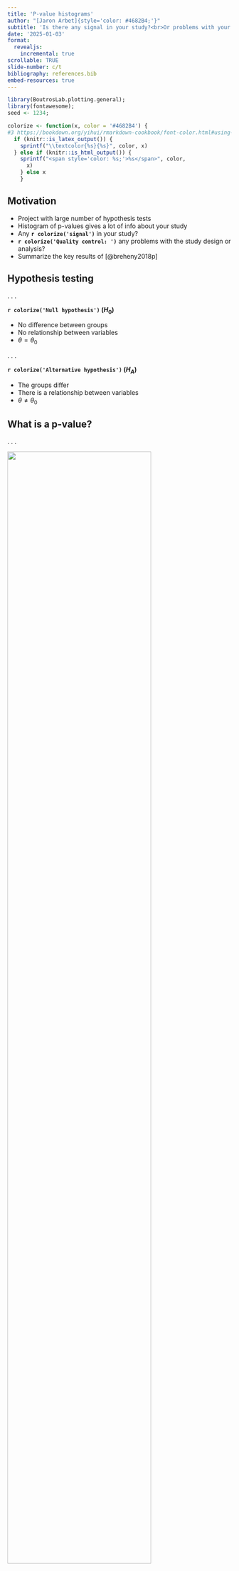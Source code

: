 ```yaml
---
title: 'P-value histograms'
author: "[Jaron Arbet]{style='color: #4682B4;'}"
subtitle: 'Is there any signal in your study?<br>Or problems with your analysis?'
date: '2025-01-03'
format: 
  revealjs: 
    incremental: true
scrollable: TRUE
slide-number: c/t
bibliography: references.bib
embed-resources: true
---
```


```r
library(BoutrosLab.plotting.general);
library(fontawesome);
seed <- 1234;

colorize <- function(x, color = '#4682B4') {
#3 https://bookdown.org/yihui/rmarkdown-cookbook/font-color.html#using-an-r-function-to-write-raw-html-or-latex-code
  if (knitr::is_latex_output()) {
    sprintf("\\textcolor{%s}{%s}", color, x)
  } else if (knitr::is_html_output()) {
    sprintf("<span style='color: %s;'>%s</span>", color,
      x)
    } else x
    }
```


## Motivation

- Project with large number of hypothesis tests
- Histogram of p-values gives a lot of info about your study
- Any **`r colorize('signal')`** in your study?
- **`r colorize('Quality control: ')`** any problems with the study design or analysis?
- Summarize the key results of [@breheny2018p]

## Hypothesis testing

. . .

**`r colorize('Null hypothesis')` ($H_0$)**

* No difference between groups
* No relationship between variables
* $\theta = \theta_0$

. . .


**`r colorize('Alternative hypothesis')` ($H_A$)**

* The groups differ
* There is a relationship between variables
* $\theta \neq \theta_0$

## What is a p-value?

. . .

![](./figures/pvalue.jpg){width=80%}


## When $H_0$ is always true

Flat/uniform distribution:

```r
set.seed(seed);
null.pvals <- data.frame(p = runif(10000));
create.histogram(
    x = null.pvals$p,
    ylab.label = 'Percent',
    xlab.label = '10K pvalues',
    breaks = seq(0, 1, by = 0.05)
    );
```

## When $H_A$ is sometimes true

Decreasing slope from left to right:

```r
set.seed(seed);
n.sig <- 1000;
n.total <- 10000;
pvals <- data.frame(
    p = c(
        runif(n.sig, 0, 0.001),
        runif(n.total - n.sig)
        )
    );
create.histogram(
    x = pvals$p,
    ylab.label = 'Percent',
    xlab.label = '10K pvalues'
    );
q <- p.adjust(pvals$p, method = 'fdr');
```

## Is there any `r colorize('signal')` in the data?

* [@rogier2014] mouse study with 201 genes
* No hypothesis rejected at 10% false discovery rate level
* pvalue histogram suggests signal, study underpowered:

. . .

:::{.column-body-outset}

![](./figures/signal_lowpower.png){width=40%}
:::

## "Regular" pvalue histogram

[@breheny2018p] define a **regular** pvalue histogram as the 2 scenarios we've seen so far:

* **Flat/uniform** ($H_0$ is always true)
* **Slopes down left-to-right** ($H_A$ is sometimes true)

. . .

A regular pvalue histogram suggests no errors in your study/analysis `r fa('fas fa-circle-check')`, although you might still be underpowered

## "Irregular" pvalue histogram

[@breheny2018p] define an **irregular** pvalue histogram as any other shape, for example in [@fischl2014activity]: 

. . . 

:::: {.columns} 

  

::: {.column width="45%" .fragment} 
![](./figures/irregular_pvalue_hist.png){width=110%}
::: 

  

::: {.column width="55%" .fragment} 

Suggests a problem in your study or analysis:

* Measurement error
* Parametric assumptions wrong
* Correlated pvalues (not major problem, need special considerations which we'll come back to)

::: 

:::: 


## Formal test for `r colorize('signal')`


* Let $\tau$ be the observed number of pvalues < 0.05
* 1-sided Binomial test: is $\tau$ greater than what's expected assuming $H_0$ is always true?
* $m$ = number of tests
* $b$ = bin width of left-most bin (*e.g.* b = 0.05)
* Then 95th percentile of $Bin(m, b)$ is cutoff for the test
* Thus if $\tau > Bin_{.95}(m, b)$, we have evidence for a signal

## Example

* Recall [@rogier2014] where 201 genes were tested but min FDR $> 0.10$
* bin-width: $b = 0.05$
* $m$ = 201 tests
* Then $Bin_{.95}(m, b)$ =

. . .
 
```r
qbinom(p = 0.95, size = 201, prob = 0.05);
```

* The study observed 27 p < 0.05, which exceeds the null cutoff, thus giving evidence of signal:

. . .

:::{.column-body-outset} 
![](./figures/rogier_with_cutoff.png){width=70%}
:::

## `r colorize('QC test')` for irregular pvalue histogram

* The same idea can be used to test departures from uniformity anywhere between 0 and 1, not only near 0
* A binwidth of 0.05 gives 20 bins, and Bonferroni corrected $\alpha= 0.05/20 = 0.0025$, or the $Bin_{.9975}(m, b)$ percentile 

. . .

**Example:**

* Recall the study of [@fischl2014activity]
* $m$ = 23,332 tests
* bin-width: $b = 0.05$
* Bonferroni corrected null threshold is:

. . .

```r
qbinom(p = 0.9975, size = 23332, prob = 0.05);
```
:::{.column-body-outset}
![](./figures/irregular_hist_cutoff.png){width=70%}
:::

## Correlated pvalues

* All previous results assume the pvalues are independent
* Rarely true for cancer 'omic studies (e.g. correlated genes)

. . .

[@breheny2018p] propose a permutation method for the previous signal and QC tests that accounts for correlation:

* For example, test association between outcome $Y$ with gene expression matrix $X$
1.  Permute $Y$ to remove relationship between $Y$ and $X$ while preserving the correlation structure of $X$
2. Rerun all tests on permuted dataset and record the pvalues
    + Obtains p-values from the null distribution without assuming independence
3. Record the count in the most highest bin from (2)
4. Repeat (1-3) 1000 times
5. The permutation-corrected **`r colorize('QC cutoff')`** is the 95th percentile of the distribution in (4)
    + Similarly, for the permutation-corrected **`r colorize('signal cutoff')`**, record the number of p<0.05 in each permutation dataset, then use 95th percentile of this distribution.

## Example:

Unpublished gene expression study

. . .

:::: {.columns}
::: {.column width="50%" .fragment}
Histogram suggests problem, but genes are correlated:
![](./figures/unpublished_qc_problem.png){width=100%}
::: 

::: {.column width="50%" .fragment} 
Permutation-corrected QC cutoff suggests no problem:
![](./figures/permuted_qc.png){width=100%}
::: 

:::: 

## Summary

* **`r colorize('Flat')`** pvalue histogram `r fa('arrow-right')` $H_0$ always true
* **`r colorize('Slopes down left-to-right')`** `r fa('arrow-right')` $H_A$ sometimes true
    + **`r colorize('Binomial test for signal')`**: far-left bin deviate from $H_0$?
    + If no tests significant after multiple testing correction, but the Binomial test is significant for an overall signal, this suggests your study was underpowered.
* **`r colorize('Irregular histograms')`** `r fa('arrow-right')` problem with analysis/study
    + **`r colorize('QC binomial test')`**: does *any* area of hist deviate from $H_0$?
    + Try a robust nonparametric method instead
    + Check measurement error or problems in study design

* **`r colorize('In practice')`**, apply the signal and QC tests assuming independence. If you exceed either threshold, try the permutation method to confirm.

## R function

:::: {.columns} 

::: {.column width="50%" .fragment} 

```r
pvalue.histogram <- function(
    pvalues, # vector of pvalues
    b = 0.05, # width of each bin in histogram
    alpha = 0.05, # significance level of signal test
    ... # other args to create.histogram
    ) {
    stopifnot(all(is.numeric(pvalues)) & all(pvalues > 0) & all (pvalues < 1));
    stopifnot(length(b) == 1 & is.numeric(b) & b >= 0 & b <= 0.2);

    p.df <- data.frame(p = pvalues);
    m <- sum(!is.na(pvalues));
    signal.cutoff <- qbinom(
        p = 1 - alpha,
        size = m,
        prob = b
        );
    qc.cutoff <- qbinom(
        p = 1 - alpha / (1 / b),
        size = m,
        prob = b
        );
    BoutrosLab.plotting.general::create.histogram(
        x = p.df$p,
        ylab.label = 'Frequency',
        xlab.label = 'pvalues',
        breaks = seq(0, 1, by = b),
        type = 'count',
        abline.h = c(signal.cutoff, qc.cutoff),
        abline.col = c('red', 'blue'),
        abline.lwd = 3
        );
    }
```

::: 

::: {.column width="50%" .fragment} 

```r
#| fig.width: 12
#| fig.height: 6
# Example:
set.seed(123);
pvals <- c(
    runif(20, 0, 0.001),
    runif(80)
    );
pvalue.histogram(pvals);
```

**[Signal]{style='color: red;'}** and **[QC]{style='color: blue;'}** thresholds

::: 
:::: 


# References
